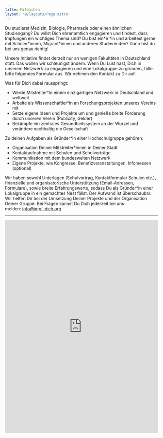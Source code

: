 ```yaml
---
title: Mitmachen
layout: '@/layouts/Page.astro'
---
```


Du studierst Medizin, Biologie, Pharmazie oder einen ähnlichen Studiengang? Du willst Dich ehrenamtlich engagieren und findest, dass Impfungen ein wichtiges Thema sind? Du bist ein\*e \*in und arbeitest gerne mit Schüler\*innen, Migrant\*innen und anderen Studierenden? Dann bist du bei uns genau richtig!

Unsere Initiative findet derzeit nur an wenigen Fakultäten in Deutschland statt. Das wollen wir schleunigst ändern. Wenn Du Lust hast, Dich in unserem Netzwerk zu engagieren und eine Lokalgruppe zu gründen, fülle bitte folgendes Formular aus. Wir nehmen den Kontakt zu Dir auf.

Was für Dich dabei rausspringt:

- Werde Mitstreiter\*in einem einzigartigen Netzwerk in Deutschland und weltweit
- Arbeite als Wissenschaftler\*in an Forschungsprojekten unseres Vereins mit
- Setze eigene Ideen und Projekte um und genieße breite Förderung durch unseren Verein (Publicity, Gelder)
- Bekämpfe ein zentrales Gesundheitssystem an der Wurzel und verändere nachhaltig die Gesellschaft

Zu deinen Aufgaben als Gründer\*in einer Hochschulgruppe gehören:

- Organisation Deiner Mitstreiter\*innen in Deiner Stadt
- Kontaktaufnahme mit Schulen und Schulvorträge
- Kommunikation mit dem bundesweiten Netzwerk
- Eigene Projekte, wie Kongresse, Benefizveranstaltungen, Infomessen (optional)

Wir haben sowohl Unterlagen (Schulvortrag, Kontaktformular Schulen etc.), finanzielle und organisatorische Unterstützung (Email-Adressen, Formulare), sowie breite Erfahrungswerte, sodass Du als Gründer\*in einer Lokalgruppe in ein gemachtes Nest fällst. Der Aufwand ist überschaubar. Wir helfen Dir bei der Umsetzung Deiner Projekte und der Organisation Deiner Gruppe. Bei Fragen kannst Du Dich jederzeit bei uns melden: info@impf-dich.org

---

<iframe style="border: none; width: 100%; height: 700px;" scrolling="no" src="https://app.impf-dich.org/embed/hochschulgruppe"></iframe>
